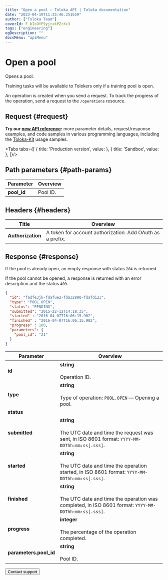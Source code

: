 ```yaml
---
title: "Open a pool — Toloka API | Toloka documentation"
date: "2023-04-19T11:35:46.251659"
author: ["Toloka Team"]
coverId: F_bIcOYF9yjrxkPZrXc3
tags: ["engineering"]
ogDescription: ""
docsMenu: "apiMenu"
---
```



# Open a pool

<Announce/>

Opens a pool.

Training tasks will be available to Tolokers only if a training pool is open.

An operation is created when you send a request. To track the progress of the operation, send a request to the `/operations` resource.

## Request {#request}

<Note mode="tip" title="Tip">

**Try our [new API reference](https://toloka.ai/docs/api/api-reference/#post-/pools/-id-/open):** more parameter details, request/response examples, and code samples in various programming languages, including the [Toloka-Kit](/docs/toloka-kit/) usage samples.

</Note>

<Tabs tabs={[
  { title: 'Production version', value: <OpenPoolList1/> },
  { title: 'Sandbox', value: <OpenPoolList2/> },
]}/>

## Path parameters {#path-params}

Parameter | Overview
----- | -----
**pool_id** | Pool ID.

## Headers {#headers}

Title | Overview
----- | -----
**Authorization** | A token for account authorization. Add OAuth as a prefix.

## Response {#response}

<Note mode="note" title="Note">

If the pool is already open, an empty response with status `204` is returned.

If the pool cannot be opened, a response is returned with an error description and the status `409`.

</Note>

```json
{
  "id": "fadfe3jk-fdafue2-fda32890-fdafdi23",
  "type": "POOL.OPEN",
  "status": "PENDING",
  "submitted": "2015-22-12T14:18:35",
  "started" : "2016-04-07T16:06:15.902",
  "finished" : "2016-04-07T16:06:15.902",
  "progress" : 100,
  "parameters": {
    "pool_id": "21"
  }
}
```

Parameter | Overview
----- | -----
**id** | **string**<br/><br/>Operation ID.
**type** | **string**<br/><br/>Type of operation: `POOL.OPEN` — Opening a pool.
**status** | <OpenPoolTable1/>
**submitted** | **string**<br/><br/>The UTC date and time the request was sent, in ISO 8601 format: `YYYY-MM-DDThh:mm:ss[.sss]`.
**started** | **string**<br/><br/>The UTC date and time the operation started, in ISO 8601 format: `YYYY-MM-DDThh:mm:ss[.sss]`.
**finished** | **string**<br/><br/>The UTC date and time the operation was completed, in ISO 8601 format: `YYYY-MM-DDThh:mm:ss[.sss]`.
**progress** | **integer**<br/><br/>The percentage of the operation completed.
**parameters.pool_id** | **string**<br/><br/>Pool ID.

<Button themeColor="light" view="default" size="l" type="link" url="/docs/guide/troubleshooting/support?form-source=api-open-pool">Contact support</Button>